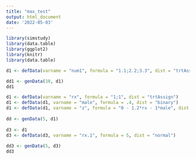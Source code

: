 ```yaml
---
title: "max_test"
output: html_document
date: '2022-05-03'
---
```


```r
library(simstudy)
library(data.table)
library(ggplot2)
library(knitr)
library(data.table)

```
```r
d1 <- defData(varname = "num1", formula = "1.1;2.2;3.3", dist = "trtAssign")

dd1 <- genData(10, d1)
dd1
```
```r
d1 <- defData(varname = "rx", formula = "1;1", dist = "trtAssign")
d1 <- defData(d1, varname = "male", formula = .4, dist = "binary")
d1 <- defData(d1, varname = "z", formula = "0 - 1.2*rx - 1*male", dist = "nonrandom")
  
dd <- genData(5, d1)
  
d3 <- d1
d3 <- defData(d3, varname = "rx.1", formula = 5, dist = "normal")
  
dd3 <- genData(5, d3)
dd3


```

